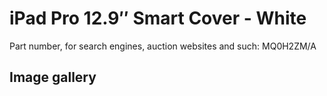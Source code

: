 # iPad Pro 12.9″ Smart Cover - White

Part number, for search engines, auction websites and such: MQ0H2ZM/A

## Image gallery

<div style={{ width: "768px" }}>
  <GalleryComponent
    images={[
      {
        original: "/everysource/MQ0H2",
        thumbnail: "/everypreview/MQ0H2",
      },
      {
        original: "/everysource/MQ0H2_AV1_GOLD",
        thumbnail: "/everypreview/MQ0H2_AV1_GOLD",
      },
      {
        original: "/everysource/MQ0H2_AV1_SILVER",
        thumbnail: "/everypreview/MQ0H2_AV1_SILVER",
      },
      {
        original: "/everysource/MQ0H2_AV1_SPACE_GRAY",
        thumbnail: "/everypreview/MQ0H2_AV1_SPACE_GRAY",
      },
      {
        original: "/everysource/MQ0H2_AV2",
        thumbnail: "/everypreview/MQ0H2_AV2",
      },
      {
        original: "/everysource/MQ0H2_AV3",
        thumbnail: "/everypreview/MQ0H2_AV3",
      }
    ]}
  />
</div>